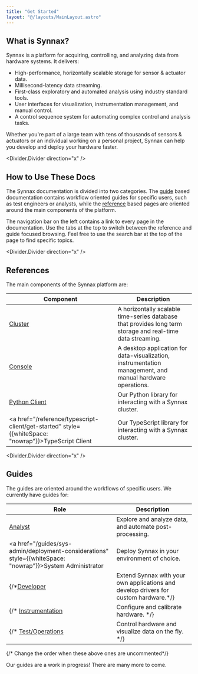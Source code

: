 ```yaml
---
title: "Get Started"
layout: "@/layouts/MainLayout.astro"
---
```


## What is Synnax?

Synnax is a platform for acquiring, controlling, and analyzing data from
hardware systems. It delivers:

* High-performance, horizontally scalable storage for sensor & actuator data.
* Millisecond-latency data streaming.
* First-class exploratory and automated analysis using industry standard tools.
* User interfaces for visualization, instrumentation management, and manual
  control.
* A control sequence system for automating complex control and analysis tasks.

Whether you're part of a large team with tens of thousands of sensors &
actuators or an individual working on a personal project, Synnax can help you
develop and deploy your hardware faster.

<Divider.Divider direction="x" />

## How to Use These Docs

The Synnax documentation is divided into two categories. The [guide](#guides)
based documentation contains workflow oriented guides for specific users, such
as test engineers or analysts, while the [reference](#references) based pages
are oriented around the main components of the platform.

The navigation bar on the left contains a link to every page in the
documentation. Use the tabs at the top to switch between the reference and guide
focused browsing. Feel free to use the search bar at the top of the page to find
specific topics.

<Divider.Divider direction="x" />

## References

The main components of the Synnax platform are:

Component | Description
--- | ---
<a href="/reference/cluster/quick-start">Cluster</a> | A horizontally scalable time-series database that provides long term storage and real-time data streaming.
<a href="/reference/console/get-started">Console</a> | A desktop application for data-visualization, instrumentation management, and manual hardware operations.
<a href="/reference/python-client/get-started">Python Client</a> | Our Python library for interacting with a Synnax cluster.
<a href="/reference/typescript-client/get-started" style={{whiteSpace: "nowrap"}}>TypeScript Client</a> | Our TypeScript library for interacting with a Synnax cluster.

<Divider.Divider direction="x" />

## Guides

The guides are oriented around the workflows of specific users. We currently have guides
for:

Role | Description
--- | ---
<a href="/guides/analyst/exploratory-analysis-in-python">Analyst</a> | Explore and analyze data, and automate post-processing.
<a href="/guides/sys-admin/deployment-considerations" style={{whiteSpace: "nowrap"}}>System Administrator</a> | Deploy Synnax in your environment of choice.
{/*<a href="/guides/developer">Developer</a> | Extend Synnax with your own applications and develop drivers for custom hardware.*/}
{/* <a href="/role/instrumentation">Instrumentation</a> | Configure and calibrate hardware. */}
{/* <a href="/role/test-engineer">Test/Operations</a> | Control hardware and visualize data on the fly. */}
{/* Change the order when these above ones are uncommented*/}

<Note variant="info">
Our guides are a work in progress! There are many more to come.
</Note>

